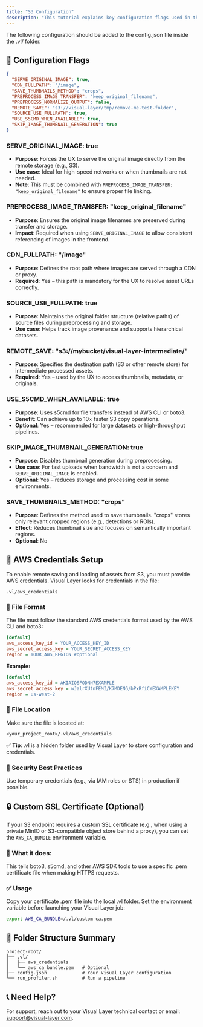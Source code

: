 ```yaml
---
title: "S3 Configuration"
description: "This tutorial explains key configuration flags used in the Visual Layer platform to allow indexing and serving images from S3."
---
```


The following configuration should be added to the config.json file inside the .vl/ folder.

## 🔧 Configuration Flags

```json
{
  "SERVE_ORIGINAL_IMAGE": true,
  "CDN_FULLPATH": "/image",
  "SAVE_THUMBNAILS_METHOD": "crops",
  "PREPROCESS_IMAGE_TRANSFER": "keep_original_filename",
  "PREPROCESS_NORMALIZE_OUTPUT": false,
  "REMOTE_SAVE": "s3://visual-layer/tmp/remove-me-test-folder",
  "SOURCE_USE_FULLPATH": true,
  "USE_S5CMD_WHEN_AVAILABLE": true,
  "SKIP_IMAGE_THUMBNAIL_GENERATION": true
}
```

### SERVE_ORIGINAL_IMAGE: true
- **Purpose**: Forces the UX to serve the original image directly from the remote storage (e.g., S3).
- **Use case**: Ideal for high-speed networks or when thumbnails are not needed.
- **Note**: This must be combined with `PREPROCESS_IMAGE_TRANSFER: "keep_original_filename"` to ensure proper file linking.

### PREPROCESS_IMAGE_TRANSFER: "keep_original_filename"
- **Purpose**: Ensures the original image filenames are preserved during transfer and storage.
- **Impact**: Required when using `SERVE_ORIGINAL_IMAGE` to allow consistent referencing of images in the frontend.

### CDN_FULLPATH: "/image"
- **Purpose**: Defines the root path where images are served through a CDN or proxy.
- **Required**: Yes – this path is mandatory for the UX to resolve asset URLs correctly.

### SOURCE_USE_FULLPATH: true
- **Purpose**: Maintains the original folder structure (relative paths) of source files during preprocessing and storage.
- **Use case**: Helps track image provenance and supports hierarchical datasets.

### REMOTE_SAVE: "s3://mybucket/visual-layer-intermediate/"
- **Purpose**: Specifies the destination path (S3 or other remote store) for intermediate processed assets.
- **Required**: Yes – used by the UX to access thumbnails, metadata, or originals.

### USE_S5CMD_WHEN_AVAILABLE: true
- **Purpose**: Uses s5cmd for file transfers instead of AWS CLI or boto3.
- **Benefit**: Can achieve up to 10× faster S3 copy operations.
- **Optional**: Yes – recommended for large datasets or high-throughput pipelines.

### SKIP_IMAGE_THUMBNAIL_GENERATION: true
- **Purpose**: Disables thumbnail generation during preprocessing.
- **Use case**: For fast uploads when bandwidth is not a concern and `SERVE_ORIGINAL_IMAGE` is enabled.
- **Optional**: Yes – reduces storage and processing cost in some environments.

### SAVE_THUMBNAILS_METHOD: "crops"
- **Purpose**: Defines the method used to save thumbnails. "crops" stores only relevant cropped regions (e.g., detections or ROIs).
- **Effect**: Reduces thumbnail size and focuses on semantically important regions.
- **Optional**: No

## 🔐 AWS Credentials Setup

To enable remote saving and loading of assets from S3, you must provide AWS credentials. Visual Layer looks for credentials in the file:

```
.vl/aws_credentials
```

### 📄 File Format

The file must follow the standard AWS credentials format used by the AWS CLI and boto3:

```ini
[default]
aws_access_key_id = YOUR_ACCESS_KEY_ID
aws_secret_access_key = YOUR_SECRET_ACCESS_KEY
region = YOUR_AWS_REGION #optional
```

**Example:**
```ini
[default]
aws_access_key_id = AKIAIOSFODNN7EXAMPLE
aws_secret_access_key = wJalrXUtnFEMI/K7MDENG/bPxRfiCYEXAMPLEKEY
region = us-west-2
```

### 📁 File Location

Make sure the file is located at:
```
<your_project_root>/.vl/aws_credentials
```

✅ **Tip**: .vl is a hidden folder used by Visual Layer to store configuration and credentials.

### 🔐 Security Best Practices

Use temporary credentials (e.g., via IAM roles or STS) in production if possible.

## 🔒 Custom SSL Certificate (Optional)

If your S3 endpoint requires a custom SSL certificate (e.g., when using a private MinIO or S3-compatible object store behind a proxy), you can set the `AWS_CA_BUNDLE` environment variable.

### 🧪 What it does:
This tells boto3, s5cmd, and other AWS SDK tools to use a specific .pem certificate file when making HTTPS requests.

### ✅ Usage
Copy your certificate .pem file into the local .vl folder. Set the environment variable before launching your Visual Layer job:

```bash
export AWS_CA_BUNDLE=/.vl/custom-ca.pem
```

## 📂 Folder Structure Summary

```
project-root/
├── .vl/
│   ├── aws_credentials
│   └── aws_ca_bundle.pem   # Optional
├── config.json             # Your Visual Layer configuration
└── run_profiler.sh         # Run a pipeline
```

## 📞 Need Help?

For support, reach out to your Visual Layer technical contact or email: support@visual-layer.com.